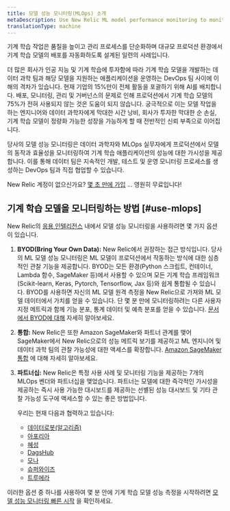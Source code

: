 ```yaml
---
title: 모델 성능 모니터링(MLOps) 소개
metaDescription: Use New Relic ML model performance monitoring to monitor and observe the performance of your machine learning models.
translationType: machine
---
```


기계 학습 작업은 품질을 높이고 관리 프로세스를 단순화하며 대규모 프로덕션 환경에서 기계 학습 모델의 배포를 자동화하도록 설계된 일련의 사례입니다.

더 많은 회사가 인공 지능 및 기계 학습에 투자함에 따라 기계 학습 모델을 개발하는 데이터 과학 팀과 해당 모델을 지원하는 애플리케이션을 운영하는 DevOps 팀 사이에 이해의 격차가 있습니다. 현재 기업의 15%만이 전체 활동을 포괄하기 위해 AI를 배치합니다. 배포, 모니터링, 관리 및 거버넌스의 문제로 인해 프로덕션에서 기계 학습 모델의 75%가 전혀 사용되지 않는 것은 도움이 되지 않습니다. 궁극적으로 이는 모델 작업을 하는 엔지니어와 데이터 과학자에게 막대한 시간 낭비, 회사가 투자한 막대한 순 손실, 기계 학습 모델이 정량화 가능한 성장을 가능하게 할 때 전반적인 신뢰 부족으로 이어집니다.

당사의 모델 성능 모니터링은 데이터 과학자와 MLOps 실무자에게 프로덕션에서 모델의 동작과 효율성을 모니터링하여 기계 학습 애플리케이션의 성능에 대한 가시성을 제공합니다. 이를 통해 데이터 팀은 지속적인 개발, 테스트 및 운영 모니터링 프로세스를 생성하는 DevOps 팀과 직접 협업할 수 있습니다.

New Relic 계정이 없으신가요? [몇 초 만에 가입](https://newrelic.com/signup) ... 영원히 무료입니다!

## 기계 학습 모델을 모니터링하는 방법 [#use-mlops]

New Relic의 [응용 인텔리전스](/docs/alerts-applied-intelligence/new-relic-alerts/get-started/introduction-applied-intelligence/) 내에서 모델 성능 모니터링을 사용하려면 몇 가지 옵션이 있습니다.

1. **BYOD(Bring Your Own Data):** New Relic에서 권장하는 접근 방식입니다. 당사의 ML 모델 성능 모니터링은 ML 모델이 프로덕션에서 작동하는 방식에 대한 심층적인 관찰 기능을 제공합니다. BYOD는 모든 환경(Python 스크립트, 컨테이너, Lambda 함수, SageMaker 등)에서 사용할 수 있으며 모든 기계 학습 프레임워크(Scikit-learn, Keras, Pytorch, Tensorflow, Jax 등)와 쉽게 통합될 수 있습니다. BYOD를 사용하면 자신의 ML 모델 원격 측정을 New Relic으로 가져와 ML 모델 데이터에서 가치를 얻을 수 있습니다. 단 몇 분 만에 모니터링하려는 다른 사용자 지정 메트릭과 함께 기능 분포, 통계 데이터 및 예측 분포를 얻을 수 있습니다. [문서에서 BYOD에 대해](/docs/alerts-applied-intelligence/mlops/bring-your-own/mlops-byo) 자세히 알아보세요.

2. **통합:** New Relic은 또한 Amazon SageMaker와 파트너 관계를 맺어 SageMaker에서 New Relic으로의 성능 메트릭 보기를 제공하고 ML 엔지니어 및 데이터 과학 팀의 관찰 가능성에 대한 액세스를 확장합니다. [Amazon SageMaker 통합](/docs/mlops/integrations/aws-sagemaker-mlops-integration/) 에 대해 자세히 알아보세요.

3. **파트너십:** New Relic은 특정 사용 사례 및 모니터링 기능을 제공하는 7개의 MLOps 벤더와 파트너십을 맺었습니다. 파트너는 모델에 대한 즉각적인 가시성을 제공하는 즉시 사용 가능한 대시보드를 제공하는 선별된 성능 대시보드 및 기타 관찰 가능성 도구에 액세스할 수 있는 좋은 방법입니다.

   우리는 현재 다음과 협력하고 있습니다:

   * [데이터로봇(알고리즘)](/docs/alerts-applied-intelligence/mlops/integrations/datarobot-mlops-integration/)
   * [아포리아](/docs/alerts-applied-intelligence/mlops/integrations/aporia-mlops-integration/)
   * [혜성](/docs/alerts-applied-intelligence/mlops/integrations/comet-mlops-integration/)
   * [DagsHub](/docs/alerts-applied-intelligence/mlops/integrations/dagshub-mlops-integration/)
   * [모나](/docs/alerts-applied-intelligence/mlops/integrations/mona-mlops-integration/)
   * [슈퍼와이즈](/docs/alerts-applied-intelligence/mlops/integrations/superwise-mlops-integration/)
   * [트루에라](/docs/alerts-applied-intelligence/mlops/integrations/truera-mlops-integration/)

이러한 옵션 중 하나를 사용하여 몇 분 안에 기계 학습 모델 성능 측정을 시작하려면 [모델 성능 모니터링 빠른 시작](https://newrelic.com/instant-observability/?category=machine-learning-ops) 을 확인하세요.